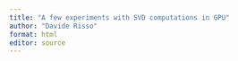 ```yaml
---
title: "A few experiments with SVD computations in GPU"
author: "Davide Risso"
format: html
editor: source
---
```


